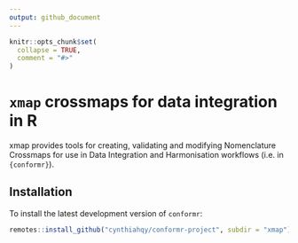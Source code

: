 ```yaml
---
output: github_document
---
```


<!-- README.md is generated from README.Rmd. Please edit that file -->

```r
knitr::opts_chunk$set(
  collapse = TRUE,
  comment = "#>"
)
```

# `xmap` crossmaps for data integration in R

xmap provides tools for creating, validating and modifying Nomenclature Crossmaps for use in Data Integration and Harmonisation workflows (i.e. in `{conformr}`).

## Installation

To install the latest development version of `conformr`:

``` r
remotes::install_github("cynthiahqy/conformr-project", subdir = "xmap")
```

